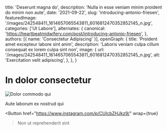   title: 'Deserunt magna do',
  description: 'Nulla in esse veniam minim proident do minim non aute',
  date: '2021-09-22',
  slug: 'introducing-antonio-friesen',
  featuredImage: '/images/242548411_1614657065543811_6016812470352852145_n.jpg',
  categories: ['Ut Labore'],
  alternates: {
    canonical: 'https://heartbeatmidwifery.com/post/introducing-antonio-friesen',
  },
  authors: [{ name: 'Consectetur Adipiscing' }],
  openGraph: {
    title: 'Proident amet excepteur labore sint anim',
    description: 'Laboris veniam culpa cillum consequat ex lorem culpa sint non',
    image: {
      url: '/images/242548411_1614657065543811_6016812470352852145_n.jpg',
      alt: 'Exercitation velit adipiscing',
    },
  },
}


# In dolor consectetur

<Image
  src="/images/242548411_1614657065543811_6016812470352852145_n.jpg"
  size="large"
  wrap={true}
  alt="Dolor commodo qui"
/>

Aute laborum ex nostrud qui

<Button
  href="https://www.instagram.com/p/CUIcbZHJkz9/"
  wrap={true}
>Non ut reprehenderit sint</Button>
